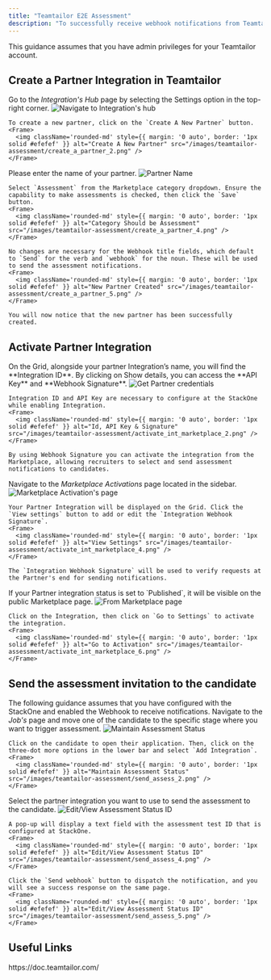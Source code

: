 ```yaml
---
title: "Teamtailor E2E Assessment"
description: "To successfully receive webhook notifications from Teamtailor, follow these steps to configure the Assessment-related settings in your Teamtailor account, and complete the necessary actions."
---
```



<Warning>
  This guidance assumes that you have admin privileges for your Teamtailor account.
</Warning>

## Create a Partner Integration in Teamtailor

<Steps>
  <Step title="Navigate to Integration's hub">
    Go to the <i>Integration's Hub</i> page by selecting the Settings option in the top-right corner.
    <Frame>
      <img className='rounded-md' style={{ margin: '0 auto', border: '1px solid #efefef' }} alt="Navigate to Integration's hub" src="/images/teamtailor-assessment/create_a_partner_1.png" />
    </Frame>

    To create a new partner, click on the `Create A New Partner` button.
    <Frame>
      <img className='rounded-md' style={{ margin: '0 auto', border: '1px solid #efefef' }} alt="Create A New Partner" src="/images/teamtailor-assessment/create_a_partner_2.png" />
    </Frame>
  </Step>

  <Step title="Create a New Partner">
    Please enter the name of your partner.
    <Frame>
      <img className='rounded-md' style={{ margin: '0 auto', border: '1px solid #efefef' }} alt="Partner Name" src="/images/teamtailor-assessment/create_a_partner_3.png" />
    </Frame>

    Select `Assessment` from the Marketplace category dropdown. Ensure the capability to make assessments is checked, then click the `Save` button.
    <Frame>
      <img className='rounded-md' style={{ margin: '0 auto', border: '1px solid #efefef' }} alt="Category Should be Assessment" src="/images/teamtailor-assessment/create_a_partner_4.png" />
    </Frame>

    No changes are necessary for the Webhook title fields, which default to `Send` for the verb and `webhook` for the noun. These will be used to send the assessment notifications.
    <Frame>
      <img className='rounded-md' style={{ margin: '0 auto', border: '1px solid #efefef' }} alt="New Partner Created" src="/images/teamtailor-assessment/create_a_partner_5.png" />
    </Frame>

    You will now notice that the new partner has been successfully created.
  </Step>
</Steps>


## Activate Partner Integration

<Steps>
  <Step title="To get Partner Credentials">
    On the Grid, alongside your partner Integration’s name, you will find the **Integration ID**. By clicking on <a>Show details</a>, you can access the **API Key** and **Webhook Signature**.
    <Frame>
      <img className='rounded-md' style={{ margin: '0 auto', border: '1px solid #efefef' }} alt="Get Partner credentials" src="/images/teamtailor-assessment/activate_int_marketplace_1.png" />
    </Frame>

    Integration ID and API Key are necessary to configure at the StackOne while enabling Integration.
    <Frame>
      <img className='rounded-md' style={{ margin: '0 auto', border: '1px solid #efefef' }} alt="Id, API Key & Signature" src="/images/teamtailor-assessment/activate_int_marketplace_2.png" />
    </Frame>

    By using Webhook Signature you can activate the integration from the Marketplace, allowing recruiters to select and send assessment notifications to candidates.
  </Step>

  <Step title="To activate partner integration from the Marketplace activations">
    Navigate to the <i>Marketplace Activations</i> page located in the sidebar.
    <Frame>
      <img className='rounded-md' style={{ margin: '0 auto', border: '1px solid #efefef' }} alt="Marketplace Activation's page" src="/images/teamtailor-assessment/activate_int_marketplace_3.png" />
    </Frame>

    Your Partner Integration will be displayed on the Grid. Click the `View settings` button to add or edit the `Integration Webhook Signature`.
    <Frame>
      <img className='rounded-md' style={{ margin: '0 auto', border: '1px solid #efefef' }} alt="View Settings" src="/images/teamtailor-assessment/activate_int_marketplace_4.png" />
    </Frame>

    The `Integration Webhook Signature` will be used to verify requests at the Partner's end for sending notifications.
  </Step>

  <Step title="To Activate Integration from MarketPlace page">
    If your Partner integration status is set to `Published`, it will be visible on the public Marketplace page.
    <Frame>
      <img className='rounded-md' style={{ margin: '0 auto', border: '1px solid #efefef' }} alt="From Marketplace page" src="/images/teamtailor-assessment/activate_int_marketplace_5.png" />
    </Frame>

    Click on the Integration, then click on `Go to Settings` to activate the integration.
    <Frame>
      <img className='rounded-md' style={{ margin: '0 auto', border: '1px solid #efefef' }} alt="Go to Activation" src="/images/teamtailor-assessment/activate_int_marketplace_6.png" />
    </Frame>
  </Step>
</Steps>


## Send the assessment invitation to the candidate

<Warning>
  The following guidance assumes that you have configured with the StackOne and enabled the Webhook to receive notifications.
</Warning>

<Steps>
  <Step title="Select Candidate from the Job">
    Navigate to the <i>Job's</i> page and move one of the candidate to the specific stage where you want to trigger assessment.
    <Frame>
      <img className='rounded-md' style={{ margin: '0 auto', border: '1px solid #efefef' }} alt="Maintain Assessment Status" src="/images/teamtailor-assessment/send_assess_1.png" />
    </Frame>

    Click on the candidate to open their application. Then, click on the three-dot more options in the lower bar and select `Add Integration`.
    <Frame>
      <img className='rounded-md' style={{ margin: '0 auto', border: '1px solid #efefef' }} alt="Maintain Assessment Status" src="/images/teamtailor-assessment/send_assess_2.png" />
    </Frame>
  </Step>

  <Step title="To Select & Send the Assessment">
    Select the partner integration you want to use to send the assessment to the candidate.
    <Frame>
      <img className='rounded-md' style={{ margin: '0 auto', border: '1px solid #efefef' }} alt="Edit/View Assessment Status ID" src="/images/teamtailor-assessment/send_assess_3.png" />
    </Frame>

    A pop-up will display a text field with the assessment test ID that is configured at StackOne.
    <Frame>
      <img className='rounded-md' style={{ margin: '0 auto', border: '1px solid #efefef' }} alt="Edit/View Assessment Status ID" src="/images/teamtailor-assessment/send_assess_4.png" />
    </Frame>

    Click the `Send webhook` button to dispatch the notification, and you will see a success response on the same page.
    <Frame>
      <img className='rounded-md' style={{ margin: '0 auto', border: '1px solid #efefef' }} alt="Edit/View Assessment Status ID" src="/images/teamtailor-assessment/send_assess_5.png" />
    </Frame>
  </Step>
</Steps>


<IntegrationFooter />

## Useful Links
<Card title="API Reference" icon="link" href="https://doc.teamtailor.com/">
    https://doc.teamtailor.com/
</Card>